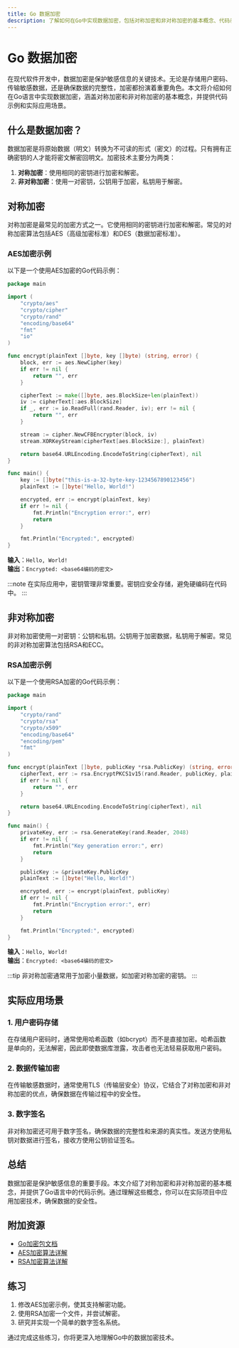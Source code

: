 ```yaml
---
title: Go 数据加密
description: 了解如何在Go中实现数据加密，包括对称加密和非对称加密的基本概念、代码示例以及实际应用场景。
---
```


# Go 数据加密

在现代软件开发中，数据加密是保护敏感信息的关键技术。无论是存储用户密码、传输敏感数据，还是确保数据的完整性，加密都扮演着重要角色。本文将介绍如何在Go语言中实现数据加密，涵盖对称加密和非对称加密的基本概念，并提供代码示例和实际应用场景。

## 什么是数据加密？

数据加密是将原始数据（明文）转换为不可读的形式（密文）的过程。只有拥有正确密钥的人才能将密文解密回明文。加密技术主要分为两类：

1. **对称加密**：使用相同的密钥进行加密和解密。
2. **非对称加密**：使用一对密钥，公钥用于加密，私钥用于解密。

## 对称加密

对称加密是最常见的加密方式之一。它使用相同的密钥进行加密和解密。常见的对称加密算法包括AES（高级加密标准）和DES（数据加密标准）。

### AES加密示例

以下是一个使用AES加密的Go代码示例：

```go
package main

import (
    "crypto/aes"
    "crypto/cipher"
    "crypto/rand"
    "encoding/base64"
    "fmt"
    "io"
)

func encrypt(plainText []byte, key []byte) (string, error) {
    block, err := aes.NewCipher(key)
    if err != nil {
        return "", err
    }

    cipherText := make([]byte, aes.BlockSize+len(plainText))
    iv := cipherText[:aes.BlockSize]
    if _, err := io.ReadFull(rand.Reader, iv); err != nil {
        return "", err
    }

    stream := cipher.NewCFBEncrypter(block, iv)
    stream.XORKeyStream(cipherText[aes.BlockSize:], plainText)

    return base64.URLEncoding.EncodeToString(cipherText), nil
}

func main() {
    key := []byte("this-is-a-32-byte-key-1234567890123456")
    plainText := []byte("Hello, World!")

    encrypted, err := encrypt(plainText, key)
    if err != nil {
        fmt.Println("Encryption error:", err)
        return
    }

    fmt.Println("Encrypted:", encrypted)
}
```

**输入**：`Hello, World!`  
**输出**：`Encrypted: <base64编码的密文>`

:::note
在实际应用中，密钥管理非常重要。密钥应安全存储，避免硬编码在代码中。
:::

## 非对称加密

非对称加密使用一对密钥：公钥和私钥。公钥用于加密数据，私钥用于解密。常见的非对称加密算法包括RSA和ECC。

### RSA加密示例

以下是一个使用RSA加密的Go代码示例：

```go
package main

import (
    "crypto/rand"
    "crypto/rsa"
    "crypto/x509"
    "encoding/base64"
    "encoding/pem"
    "fmt"
)

func encrypt(plainText []byte, publicKey *rsa.PublicKey) (string, error) {
    cipherText, err := rsa.EncryptPKCS1v15(rand.Reader, publicKey, plainText)
    if err != nil {
        return "", err
    }

    return base64.URLEncoding.EncodeToString(cipherText), nil
}

func main() {
    privateKey, err := rsa.GenerateKey(rand.Reader, 2048)
    if err != nil {
        fmt.Println("Key generation error:", err)
        return
    }

    publicKey := &privateKey.PublicKey
    plainText := []byte("Hello, World!")

    encrypted, err := encrypt(plainText, publicKey)
    if err != nil {
        fmt.Println("Encryption error:", err)
        return
    }

    fmt.Println("Encrypted:", encrypted)
}
```

**输入**：`Hello, World!`  
**输出**：`Encrypted: <base64编码的密文>`

:::tip
非对称加密通常用于加密小量数据，如加密对称加密的密钥。
:::

## 实际应用场景

### 1. 用户密码存储

在存储用户密码时，通常使用哈希函数（如bcrypt）而不是直接加密。哈希函数是单向的，无法解密，因此即使数据库泄露，攻击者也无法轻易获取用户密码。

### 2. 数据传输加密

在传输敏感数据时，通常使用TLS（传输层安全）协议，它结合了对称加密和非对称加密的优点，确保数据在传输过程中的安全性。

### 3. 数字签名

非对称加密还可用于数字签名，确保数据的完整性和来源的真实性。发送方使用私钥对数据进行签名，接收方使用公钥验证签名。

## 总结

数据加密是保护敏感信息的重要手段。本文介绍了对称加密和非对称加密的基本概念，并提供了Go语言中的代码示例。通过理解这些概念，你可以在实际项目中应用加密技术，确保数据的安全性。

## 附加资源

- [Go加密包文档](https://pkg.go.dev/crypto)
- [AES加密算法详解](https://en.wikipedia.org/wiki/Advanced_Encryption_Standard)
- [RSA加密算法详解](https://en.wikipedia.org/wiki/RSA_(cryptosystem))

## 练习

1. 修改AES加密示例，使其支持解密功能。
2. 使用RSA加密一个文件，并尝试解密。
3. 研究并实现一个简单的数字签名系统。

通过完成这些练习，你将更深入地理解Go中的数据加密技术。